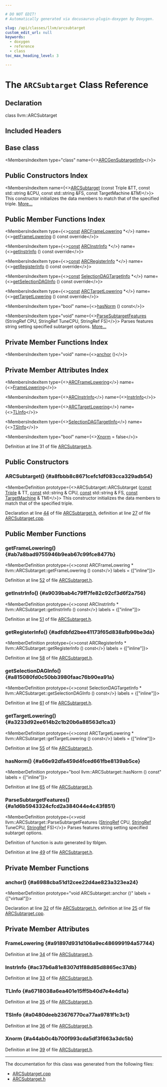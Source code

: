 ```yaml
---

# DO NOT EDIT!
# Automatically generated via docusaurus-plugin-doxygen by Doxygen.

slug: /api/classes/llvm/arcsubtarget
custom_edit_url: null
keywords:
  - doxygen
  - reference
  - class
toc_max_heading_level: 3

---
```





# The `ARCSubtarget` Class Reference

<DoxygenPage pluginConfig={pluginConfig}>



## Declaration

<CodeBlock>class llvm::ARCSubtarget</CodeBlock>

## Included Headers

<IncludesList>
<IncludesListItem
  filePath="Target/ARC/ARCSubtarget.h"
  permalink="/docs/api/files/lib/lib/target/lib/target/arc/arcsubtarget-h"
  isLocal="true" />
</IncludesList>

## Base class

<MembersIndex>

<MembersIndexItem
  type="class"
  name={<><a href="/docs/api/classes/arcgensubtargetinfo">ARCGenSubtargetInfo</a></>}>
</MembersIndexItem>

</MembersIndex>

## Public Constructors Index

<MembersIndex>

<MembersIndexItem
  name={<><a href="#a8fbbb8c8671cefc1df083cca329adb54">ARCSubtarget</a> (const Triple &amp;TT, const std::string &amp;CPU, const std::string &amp;FS, const TargetMachine &amp;TM)</>}>
This constructor initializes the data members to match that of the specified triple. <a href="#a8fbbb8c8671cefc1df083cca329adb54">More...</a>
</MembersIndexItem>

</MembersIndex>

## Public Member Functions Index

<MembersIndex>

<MembersIndexItem
  type={<><a href="/docs/api/files/lib/lib/target/lib/target/aarch64/aarch64promoteconstant-cpp/#a90f8350fecae261c25be85d38b451bff">const</a> <a href="/docs/api/classes/llvm/arcframelowering">ARCFrameLowering</a> &#42;</>}
  name={<><a href="#ab7a8bad9755946b9eab67c99fce8477b">getFrameLowering</a> () const override</>}>
</MembersIndexItem>

<MembersIndexItem
  type={<><a href="/docs/api/files/lib/lib/target/lib/target/aarch64/aarch64promoteconstant-cpp/#a90f8350fecae261c25be85d38b451bff">const</a> <a href="/docs/api/classes/llvm/arcinstrinfo">ARCInstrInfo</a> &#42;</>}
  name={<><a href="#a9039bab4c79ff7fe82c92cf3d6f2a756">getInstrInfo</a> () const override</>}>
</MembersIndexItem>

<MembersIndexItem
  type={<><a href="/docs/api/files/lib/lib/target/lib/target/aarch64/aarch64promoteconstant-cpp/#a90f8350fecae261c25be85d38b451bff">const</a> <a href="/docs/api/structs/llvm/arcregisterinfo">ARCRegisterInfo</a> &#42;</>}
  name={<><a href="#adfdbfd2bee41173f65d838afb96be3da">getRegisterInfo</a> () const override</>}>
</MembersIndexItem>

<MembersIndexItem
  type={<><a href="/docs/api/files/lib/lib/target/lib/target/aarch64/aarch64promoteconstant-cpp/#a90f8350fecae261c25be85d38b451bff">const</a> <a href="/docs/api/classes/llvm/selectiondagtargetinfo">SelectionDAGTargetInfo</a> &#42;</>}
  name={<><a href="#a815080fd0c50bb3980faac76b90ea91a">getSelectionDAGInfo</a> () const override</>}>
</MembersIndexItem>

<MembersIndexItem
  type={<><a href="/docs/api/files/lib/lib/target/lib/target/aarch64/aarch64promoteconstant-cpp/#a90f8350fecae261c25be85d38b451bff">const</a> <a href="/docs/api/classes/llvm/arctargetlowering">ARCTargetLowering</a> &#42;</>}
  name={<><a href="#a3233d92ee614b2c1b20b6a88563d1ca3">getTargetLowering</a> () const override</>}>
</MembersIndexItem>

<MembersIndexItem
  type="bool"
  name={<><a href="#a66e92dfa459d4fced661fbe8139ab5ce">hasNorm</a> () const</>}>
</MembersIndexItem>

<MembersIndexItem
  type="void"
  name={<><a href="#a1d6b5943324cfcd2a384044e4c43f851">ParseSubtargetFeatures</a> (StringRef CPU, StringRef TuneCPU, StringRef FS)</>}>
Parses features string setting specified subtarget options. <a href="#a1d6b5943324cfcd2a384044e4c43f851">More...</a>
</MembersIndexItem>

</MembersIndex>

## Private Member Functions Index

<MembersIndex>

<MembersIndexItem
  type="void"
  name={<><a href="#a6988cba51d12cee22d4ae823a323ea24">anchor</a> ()</>}>
</MembersIndexItem>

</MembersIndex>

## Private Member Attributes Index

<MembersIndex>

<MembersIndexItem
  type={<><a href="/docs/api/classes/llvm/arcframelowering">ARCFrameLowering</a></>}
  name={<><a href="#a91897d931d106a9ec486999194a57744">FrameLowering</a></>}>
</MembersIndexItem>

<MembersIndexItem
  type={<><a href="/docs/api/classes/llvm/arcinstrinfo">ARCInstrInfo</a></>}
  name={<><a href="#ac37b6a81e8307d1f88d85d8865ec37db">InstrInfo</a></>}>
</MembersIndexItem>

<MembersIndexItem
  type={<><a href="/docs/api/classes/llvm/arctargetlowering">ARCTargetLowering</a></>}
  name={<><a href="#a6718038a6ea401e15ff5b40d7e4e4d1a">TLInfo</a></>}>
</MembersIndexItem>

<MembersIndexItem
  type={<><a href="/docs/api/classes/llvm/selectiondagtargetinfo">SelectionDAGTargetInfo</a></>}
  name={<><a href="#a0480deeb23676770ca77aa9781f1c3c1">TSInfo</a></>}>
</MembersIndexItem>

<MembersIndexItem
  type="bool"
  name={<><a href="#a44ab0c4b700f993cda5df3f663a3dc5b">Xnorm</a> = false</>}>
</MembersIndexItem>

</MembersIndex>


Definition at line 31 of file <a href="/docs/api/files/lib/lib/target/lib/target/arc/arcsubtarget-h">ARCSubtarget.h</a>.

<SectionDefinition>

## Public Constructors

### ARCSubtarget() {#a8fbbb8c8671cefc1df083cca329adb54}

<MemberDefinition
  prototype={<>ARCSubtarget::ARCSubtarget (<a href="/docs/api/files/lib/lib/target/lib/target/aarch64/aarch64promoteconstant-cpp/#a90f8350fecae261c25be85d38b451bff">const</a> <a href="/docs/api/classes/llvm/triple">Triple</a> &amp; TT, <a href="/docs/api/files/lib/lib/target/lib/target/aarch64/aarch64promoteconstant-cpp/#a90f8350fecae261c25be85d38b451bff">const</a> std::string &amp; CPU, <a href="/docs/api/files/lib/lib/target/lib/target/aarch64/aarch64promoteconstant-cpp/#a90f8350fecae261c25be85d38b451bff">const</a> std::string &amp; FS, <a href="/docs/api/files/lib/lib/target/lib/target/aarch64/aarch64promoteconstant-cpp/#a90f8350fecae261c25be85d38b451bff">const</a> <a href="/docs/api/classes/llvm/targetmachine">TargetMachine</a> &amp; TM)</>}>
This constructor initializes the data members to match that of the specified triple.

Declaration at line <a href="/docs/api/files/lib/lib/target/lib/target/arc/arcsubtarget-h/#l00044">44</a> of file <a href="/docs/api/files/lib/lib/target/lib/target/arc/arcsubtarget-h">ARCSubtarget.h</a>, definition at line <a href="/docs/api/files/lib/lib/target/lib/target/arc/arcsubtarget-cpp/#l00027">27</a> of file <a href="/docs/api/files/lib/lib/target/lib/target/arc/arcsubtarget-cpp">ARCSubtarget.cpp</a>.
</MemberDefinition>

</SectionDefinition>

<SectionDefinition>

## Public Member Functions

### getFrameLowering() {#ab7a8bad9755946b9eab67c99fce8477b}

<MemberDefinition
  prototype={<>const ARCFrameLowering &#42; llvm::ARCSubtarget::getFrameLowering () const</>}
  labels = {["inline"]}>

Definition at line <a href="/docs/api/files/lib/lib/target/lib/target/arc/arcsubtarget-h/#l00052">52</a> of file <a href="/docs/api/files/lib/lib/target/lib/target/arc/arcsubtarget-h">ARCSubtarget.h</a>.
</MemberDefinition>

### getInstrInfo() {#a9039bab4c79ff7fe82c92cf3d6f2a756}

<MemberDefinition
  prototype={<>const ARCInstrInfo &#42; llvm::ARCSubtarget::getInstrInfo () const</>}
  labels = {["inline"]}>

Definition at line <a href="/docs/api/files/lib/lib/target/lib/target/arc/arcsubtarget-h/#l00051">51</a> of file <a href="/docs/api/files/lib/lib/target/lib/target/arc/arcsubtarget-h">ARCSubtarget.h</a>.
</MemberDefinition>

### getRegisterInfo() {#adfdbfd2bee41173f65d838afb96be3da}

<MemberDefinition
  prototype={<>const ARCRegisterInfo &#42; llvm::ARCSubtarget::getRegisterInfo () const</>}
  labels = {["inline"]}>

Definition at line <a href="/docs/api/files/lib/lib/target/lib/target/arc/arcsubtarget-h/#l00058">58</a> of file <a href="/docs/api/files/lib/lib/target/lib/target/arc/arcsubtarget-h">ARCSubtarget.h</a>.
</MemberDefinition>

### getSelectionDAGInfo() {#a815080fd0c50bb3980faac76b90ea91a}

<MemberDefinition
  prototype={<>const SelectionDAGTargetInfo &#42; llvm::ARCSubtarget::getSelectionDAGInfo () const</>}
  labels = {["inline"]}>

Definition at line <a href="/docs/api/files/lib/lib/target/lib/target/arc/arcsubtarget-h/#l00061">61</a> of file <a href="/docs/api/files/lib/lib/target/lib/target/arc/arcsubtarget-h">ARCSubtarget.h</a>.
</MemberDefinition>

### getTargetLowering() {#a3233d92ee614b2c1b20b6a88563d1ca3}

<MemberDefinition
  prototype={<>const ARCTargetLowering &#42; llvm::ARCSubtarget::getTargetLowering () const</>}
  labels = {["inline"]}>

Definition at line <a href="/docs/api/files/lib/lib/target/lib/target/arc/arcsubtarget-h/#l00055">55</a> of file <a href="/docs/api/files/lib/lib/target/lib/target/arc/arcsubtarget-h">ARCSubtarget.h</a>.
</MemberDefinition>

### hasNorm() {#a66e92dfa459d4fced661fbe8139ab5ce}

<MemberDefinition
  prototype="bool llvm::ARCSubtarget::hasNorm () const"
  labels = {["inline"]}>

Definition at line <a href="/docs/api/files/lib/lib/target/lib/target/arc/arcsubtarget-h/#l00065">65</a> of file <a href="/docs/api/files/lib/lib/target/lib/target/arc/arcsubtarget-h">ARCSubtarget.h</a>.
</MemberDefinition>

### ParseSubtargetFeatures() {#a1d6b5943324cfcd2a384044e4c43f851}

<MemberDefinition
  prototype={<>void llvm::ARCSubtarget::ParseSubtargetFeatures (<a href="/docs/api/classes/llvm/stringref">StringRef</a> CPU, <a href="/docs/api/classes/llvm/stringref">StringRef</a> TuneCPU, <a href="/docs/api/classes/llvm/stringref">StringRef</a> FS)</>}>
Parses features string setting specified subtarget options.

Definition of function is auto generated by tblgen.

Definition at line <a href="/docs/api/files/lib/lib/target/lib/target/arc/arcsubtarget-h/#l00049">49</a> of file <a href="/docs/api/files/lib/lib/target/lib/target/arc/arcsubtarget-h">ARCSubtarget.h</a>.
</MemberDefinition>

</SectionDefinition>

<SectionDefinition>

## Private Member Functions

### anchor() {#a6988cba51d12cee22d4ae823a323ea24}

<MemberDefinition
  prototype="void ARCSubtarget::anchor ()"
  labels = {["virtual"]}>

Declaration at line <a href="/docs/api/files/lib/lib/target/lib/target/arc/arcsubtarget-h/#l00032">32</a> of file <a href="/docs/api/files/lib/lib/target/lib/target/arc/arcsubtarget-h">ARCSubtarget.h</a>, definition at line <a href="/docs/api/files/lib/lib/target/lib/target/arc/arcsubtarget-cpp/#l00025">25</a> of file <a href="/docs/api/files/lib/lib/target/lib/target/arc/arcsubtarget-cpp">ARCSubtarget.cpp</a>.
</MemberDefinition>

</SectionDefinition>

<SectionDefinition>

## Private Member Attributes

### FrameLowering {#a91897d931d106a9ec486999194a57744}

<MemberDefinition
  prototype="ARCFrameLowering llvm::ARCSubtarget::FrameLowering">

Definition at line <a href="/docs/api/files/lib/lib/target/lib/target/arc/arcsubtarget-h/#l00034">34</a> of file <a href="/docs/api/files/lib/lib/target/lib/target/arc/arcsubtarget-h">ARCSubtarget.h</a>.
</MemberDefinition>

### InstrInfo {#ac37b6a81e8307d1f88d85d8865ec37db}

<MemberDefinition
  prototype="ARCInstrInfo llvm::ARCSubtarget::InstrInfo">

Definition at line <a href="/docs/api/files/lib/lib/target/lib/target/arc/arcsubtarget-h/#l00033">33</a> of file <a href="/docs/api/files/lib/lib/target/lib/target/arc/arcsubtarget-h">ARCSubtarget.h</a>.
</MemberDefinition>

### TLInfo {#a6718038a6ea401e15ff5b40d7e4e4d1a}

<MemberDefinition
  prototype="ARCTargetLowering llvm::ARCSubtarget::TLInfo">

Definition at line <a href="/docs/api/files/lib/lib/target/lib/target/arc/arcsubtarget-h/#l00035">35</a> of file <a href="/docs/api/files/lib/lib/target/lib/target/arc/arcsubtarget-h">ARCSubtarget.h</a>.
</MemberDefinition>

### TSInfo {#a0480deeb23676770ca77aa9781f1c3c1}

<MemberDefinition
  prototype="SelectionDAGTargetInfo llvm::ARCSubtarget::TSInfo">

Definition at line <a href="/docs/api/files/lib/lib/target/lib/target/arc/arcsubtarget-h/#l00036">36</a> of file <a href="/docs/api/files/lib/lib/target/lib/target/arc/arcsubtarget-h">ARCSubtarget.h</a>.
</MemberDefinition>

### Xnorm {#a44ab0c4b700f993cda5df3f663a3dc5b}

<MemberDefinition
  prototype="bool llvm::ARCSubtarget::Xnorm = false">

Definition at line <a href="/docs/api/files/lib/lib/target/lib/target/arc/arcsubtarget-h/#l00039">39</a> of file <a href="/docs/api/files/lib/lib/target/lib/target/arc/arcsubtarget-h">ARCSubtarget.h</a>.
</MemberDefinition>

</SectionDefinition>

<hr/>

The documentation for this class was generated from the following files:

<ul>
<li><a href="/docs/api/files/lib/lib/target/lib/target/arc/arcsubtarget-cpp">ARCSubtarget.cpp</a></li>
<li><a href="/docs/api/files/lib/lib/target/lib/target/arc/arcsubtarget-h">ARCSubtarget.h</a></li>
</ul>

</DoxygenPage>

